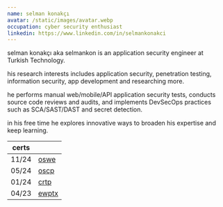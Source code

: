 ```yaml
---
name: selman konakçı
avatar: /static/images/avatar.webp
occupation: cyber security enthusiast
linkedin: https://www.linkedin.com/in/selmankonakci
---
```


selman konakçı aka selmankon is an application security engineer at Turkish Technology.

his research interests includes application security, penetration testing, information security, app development and researching more.

he performs manual web/mobile/API application security tests, conducts source code reviews and audits, and implements DevSecOps practices such as SCA/SAST/DAST and secret detection.

in his free time he explores innovative ways to broaden his expertise and keep learning.



| certs |  |
| --- | --- |
| 11/24 | <a href="https://www.credential.net/45f92fa1-cf6d-40fe-bf09-0b3c564cc003" target="_blank">oswe</a> |
| 05/24 | <a href="https://www.credential.net/be494a65-5f50-4f53-ab2d-04293bdbfdc6" target="_blank">oscp</a> |
| 01/24 | <a href="https://www.credential.net/50972f39-b528-4066-8cc2-9f6f4cfe9359" target="_blank">crtp</a> |
| 04/23 | <a href="https://verified.elearnsecurity.com/certificates/f077266f-124a-4c39-abce-e7f3cfeb2f8e" target="_blank">ewptx</a> |
